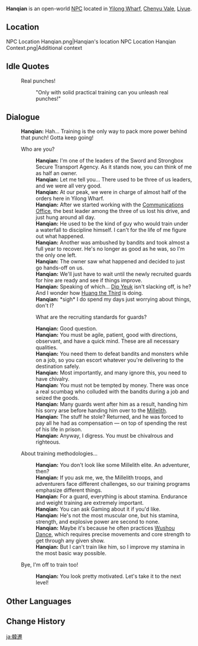 {{Meta
<!-- Remove this template after adding the missing info -->
|missing_NPC_profile  = yes
}}
{{Character Infobox
|type             = Open-World NPC
|image            = NPC Hanqian.png
|realname         = <!-- Optional, if different from in-game name -->
|deceased         = <!-- Past (for deceased prior to events of the game) or free response -->
|region           = Liyue
|location         = Liyue
|affiliation      = Sword and Strongbox Secure Transport Agency (Faction)
|title            = Guard for Hire

|ancestry         = <!-- Clan/family -->
|father           = 
|mother           = 
|spouse           = 
|sibling          = 
|child            = 
|relative         = 

|voiceEN          = 
|voiceCN          = 
|voiceJP          = 
|voiceKR          = 
|dialoguereward   = 
}}
'''Hanqian''' is an open-world [[NPC]] located in [[Yilong Wharf]], [[Chenyu Vale]], [[Liyue]].

==Location==
<gallery>
NPC Location Hanqian.png|Hanqian's location
NPC Location Hanqian Context.png|Additional context
</gallery>
<!--
==Profile==
Detailed story/lore information goes here.
''(To be added.)''

===Appearance===
Keep appearance section short and concise. Limit to 2 paragraphs with 3-4 sentences each.
''(To be added.)''

==Quests and Events==
{{Quests and Events}}
-->
==Idle Quotes==
{{Dialogue Start}}
: {{DIcon|Idle}} Real punches!
:: {{A|VO Hanqian 01.ogg}} "Only with solid practical training can you unleash real punches!"
{{Dialogue End}}

==Dialogue==
{{Dialogue Start}}
:'''Hanqian:''' Hah... Training is the only way to pack more power behind that punch! Gotta keep going!
:{{DIcon}} Who are you?
::'''Hanqian:''' I'm one of the leaders of the Sword and Strongbox Secure Transport Agency. As it stands now, you can think of me as half an owner.
::'''Hanqian:''' Let me tell you... There used to be three of us leaders, and we were all very good.
::'''Hanqian:''' At our peak, we were in charge of almost half of the orders here in Yilong Wharf.
::'''Hanqian:''' After we started working with the [[Communications Office]], the best leader among the three of us lost his drive, and just hung around all day.
::'''Hanqian:''' He used to be the kind of guy who would train under a waterfall to discipline himself. I can't for the life of me figure out what happened.
::'''Hanqian:''' Another was ambushed by bandits and took almost a full year to recover. He's no longer as good as he was, so I'm the only one left.
::'''Hanqian:''' The owner saw what happened and decided to just go hands-off on us.
::'''Hanqian:''' We'll just have to wait until the newly recruited guards for hire are ready and see if things improve.
::'''Hanqian:''' Speaking of which... [[Dip Yeuk]] isn't slacking off, is he? And I wonder how [[Huang the Third]] is doing.
::'''Hanqian:''' *sigh* I do spend my days just worrying about things, don't I?
::{{DIcon}} What are the recruiting standards for guards?
::'''Hanqian:''' Good question.
::'''Hanqian:''' You must be agile, patient, good with directions, observant, and have a quick mind. These are all necessary qualities.
::'''Hanqian:''' You need them to defeat bandits and monsters while on a job, so you can escort whatever you're delivering to the destination safely.
::'''Hanqian:''' Most importantly, and many ignore this, you need to have chivalry.
::'''Hanqian:''' You must not be tempted by money. There was once a real scumbag who colluded with the bandits during a job and seized the goods.
::'''Hanqian:''' Many guards went after him as a result, handing him his sorry arse before handing him over to the [[Millelith]].
::'''Hanqian:''' The stuff he stole? Returned, and he was forced to pay all he had as compensation &mdash; on top of spending the rest of his life in prison.
::'''Hanqian:''' Anyway, I digress. You must be chivalrous and righteous.
:{{DIcon}} About training methodologies...
::'''Hanqian:''' You don't look like some Millelith elite. An adventurer, then?
::'''Hanqian:''' If you ask me, we, the Millelith troops, and adventurers face different challenges, so our training programs emphasize different things.
::'''Hanqian:''' For a guard, everything is about stamina. Endurance and weight training are extremely important.
::'''Hanqian:''' You can ask Gaming about it if you'd like.
::'''Hanqian:''' He's not the most muscular one, but his stamina, strength, and explosive power are second to none.
::'''Hanqian:''' Maybe it's because he often practices [[Wushou Dance]], which requires precise movements and core strength to get through any given show.
::'''Hanqian:''' But I can't train like him, so I improve my stamina in the most basic way possible.
:{{DIcon}} Bye, I'm off to train too!
::'''Hanqian:''' You look pretty motivated. Let's take it to the next level!
{{Dialogue End}}
<!--
==Event Dialogue==
===Event Name===
{{Dialogue Start}}
:'''Hanqian:'''
{{Dialogue End}}
-->
==Other Languages==
{{Other Languages|default_hidden=1
|en      = Hanqian
|zhs     = 韩迁
|zhs_rm  = Hánqiān
|zht     = 韓遷
|zht_rm  = Hánqiān
|ja      = 韓遷
|ja_rm   = Kansen{{Assumed}}
|ko      = {{tt|한|韓}}진
|es      = Hanchian
|fr      = Hanqian
|ru      = Хань Цянь
|th      = Hanqian
|vi      = Hanqian
|de      = Hanqian
|id      = Hanqian
|pt      = Hanqian
|tr      = Hanqian
|it      = Hanqian
}}

==Change History==
{{Change History|4.4}}
<!--
==References==
{{Reflist}}
-->

[[ja:韓遷]]